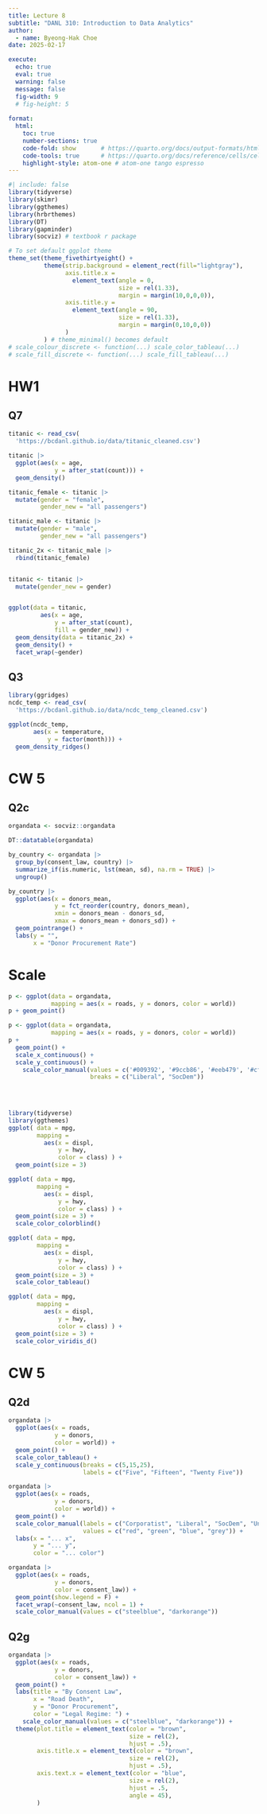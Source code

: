 ```yaml
---
title: Lecture 8
subtitle: "DANL 310: Introduction to Data Analytics"
author: 
  - name: Byeong-Hak Choe
date: 2025-02-17

execute: 
  echo: true
  eval: true
  warning: false
  message: false
  fig-width: 9
  # fig-height: 5
  
format: 
  html:
    toc: true
    number-sections: true
    code-fold: show       # https://quarto.org/docs/output-formats/html-code.html  
    code-tools: true      # https://quarto.org/docs/reference/cells/cells-jupyter.html
    highlight-style: atom-one # atom-one tango espresso
---
```


```r
#| include: false
library(tidyverse)
library(skimr)
library(ggthemes)
library(hrbrthemes)
library(DT)
library(gapminder)
library(socviz) # textbook r package

# To set default ggplot theme
theme_set(theme_fivethirtyeight() +
          theme(strip.background = element_rect(fill="lightgray"),
                axis.title.x = 
                  element_text(angle = 0,
                               size = rel(1.33),
                               margin = margin(10,0,0,0)),
                axis.title.y = 
                  element_text(angle = 90,
                               size = rel(1.33),
                               margin = margin(0,10,0,0))
                )
          ) # theme_minimal() becomes default
# scale_colour_discrete <- function(...) scale_color_tableau(...)
# scale_fill_discrete <- function(...) scale_fill_tableau(...)
```



# HW1
## Q7

```r
titanic <- read_csv(
  'https://bcdanl.github.io/data/titanic_cleaned.csv')
```

```r
titanic |> 
  ggplot(aes(x = age,
             y = after_stat(count))) +
  geom_density()
```


```r

titanic_female <- titanic |> 
  mutate(gender = "female",
         gender_new = "all passengers")

titanic_male <- titanic |> 
  mutate(gender = "male",
         gender_new = "all passengers")

titanic_2x <- titanic_male |> 
  rbind(titanic_female)


titanic <- titanic |> 
  mutate(gender_new = gender)


ggplot(data = titanic,
         aes(x = age,
             y = after_stat(count),
             fill = gender_new)) +
  geom_density(data = titanic_2x) +
  geom_density() +
  facet_wrap(~gender)
```

## Q3

```r
library(ggridges)
ncdc_temp <- read_csv(
  'https://bcdanl.github.io/data/ncdc_temp_cleaned.csv')

```

```r
ggplot(ncdc_temp,
       aes(x = temperature,
           y = factor(month))) +
  geom_density_ridges()
```


# CW 5
## Q2c

```r
organdata <- socviz::organdata

DT::datatable(organdata)
```

```r
by_country <- organdata |> 
  group_by(consent_law, country) |>
  summarize_if(is.numeric, lst(mean, sd), na.rm = TRUE) |>
  ungroup()
```

```r
by_country |> 
  ggplot(aes(x = donors_mean,
             y = fct_reorder(country, donors_mean),
             xmin = donors_mean - donors_sd,
             xmax = donors_mean + donors_sd)) +
  geom_pointrange() +
  labs(y = "",
       x = "Donor Procurement Rate")

```



# Scale

```r
p <- ggplot(data = organdata,
            mapping = aes(x = roads, y = donors, color = world))
p + geom_point()
```



```r
p <- ggplot(data = organdata,
            mapping = aes(x = roads, y = donors, color = world))
p + 
  geom_point() +
  scale_x_continuous() +
  scale_y_continuous() +
    scale_color_manual(values = c('#009392', '#9ccb86', '#eeb479', '#cf597e'),
                       breaks = c("Liberal", "SocDem"))

  
  
```


```r
library(tidyverse)
library(ggthemes)
ggplot( data = mpg,
        mapping = 
          aes(x = displ,
              y = hwy, 
              color = class) ) + 
  geom_point(size = 3) 
```


```r
ggplot( data = mpg,
        mapping = 
          aes(x = displ,
              y = hwy, 
              color = class) ) + 
  geom_point(size = 3) +
  scale_color_colorblind()
```



```r
ggplot( data = mpg,
        mapping = 
          aes(x = displ,
              y = hwy, 
              color = class) ) + 
  geom_point(size = 3) +
  scale_color_tableau()
```



```r
ggplot( data = mpg,
        mapping = 
          aes(x = displ,
              y = hwy, 
              color = class) ) + 
  geom_point(size = 3) +
  scale_color_viridis_d()
```


# CW 5
## Q2d

```r
organdata |> 
  ggplot(aes(x = roads,
             y = donors,
             color = world)) +
  geom_point() +
  scale_color_tableau() +
  scale_y_continuous(breaks = c(5,15,25),
                     labels = c("Five", "Fifteen", "Twenty Five")) 
```


```r
organdata |> 
  ggplot(aes(x = roads,
             y = donors,
             color = world)) +
  geom_point() +
  scale_color_manual(labels = c("Corporatist", "Liberal", "SocDem", "Unclassfied"),
                     values = c("red", "green", "blue", "grey")) +
  labs(x = "... x",
       y = "... y",
       color = "... color")
```


```r

organdata |> 
  ggplot(aes(x = roads,
             y = donors,
             color = consent_law)) +
  geom_point(show.legend = F) +
  facet_wrap(~consent_law, ncol = 1) +
  scale_color_manual(values = c("steelblue", "darkorange"))
```

## Q2g

```r

organdata |> 
  ggplot(aes(x = roads,
             y = donors,
             color = consent_law)) +
  geom_point() +
  labs(title = "By Consent Law",
       x = "Road Death",
       y = "Donor Procurement",
       color = "Legal Regime: ") +
    scale_color_manual(values = c("steelblue", "darkorange")) +
  theme(plot.title = element_text(color = "brown",
                                  size = rel(2),
                                  hjust = .5),
        axis.title.x = element_text(color = "brown",
                                  size = rel(2),
                                  hjust = .5),
        axis.text.x = element_text(color = "blue",
                                  size = rel(2),
                                  hjust = .5,
                                  angle = 45),
        )

```




